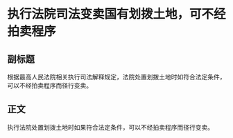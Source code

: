 # 执行法院司法变卖国有划拨土地，可不经拍卖程序
## 副标题
根据最高人民法院相关执行司法解释规定，法院处置划拨土地时如符合法定条件，可以不经拍卖程序而径行变卖。
## 正文
执行法院处置划拨土地时如果符合法定条件，可以不经拍卖程序而径行变卖。